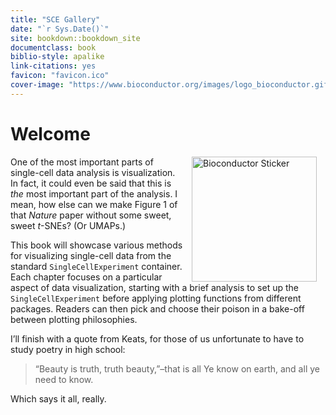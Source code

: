 ```yaml
--- 
title: "SCE Gallery"
date: "`r Sys.Date()`"
site: bookdown::bookdown_site
documentclass: book
biblio-style: apalike
link-citations: yes
favicon: "favicon.ico"
cover-image: "https://www.bioconductor.org/images/logo_bioconductor.gif"
---
```


# Welcome {-}

<a href="https://bioconductor.org"><img src="https://github.com/Bioconductor/BiocStickers/raw/master/Bioconductor/Bioconductor-serial.gif" width="200" alt="Bioconductor Sticker" align="right" style="margin: 0 1em 0 1em" /></a> 

One of the most important parts of single-cell data analysis is visualization.
In fact, it could even be said that this is _the_ most important part of the analysis.
I mean, how else can we make Figure 1 of that _Nature_ paper without some sweet, sweet $t$-SNEs? (Or UMAPs.)

This book will showcase various methods for visualizing single-cell data from the standard `SingleCellExperiment` container.
Each chapter focuses on a particular aspect of data visualization, 
starting with a brief analysis to set up the `SingleCellExperiment` 
before applying plotting functions from different packages.
Readers can then pick and choose their poison in a bake-off between plotting philosophies.

I'll finish with a quote from Keats, for those of us unfortunate to have to study poetry in high school:

> "Beauty is truth, truth beauty,"--that is all Ye know on earth, and all ye need to know.

Which says it all, really.

